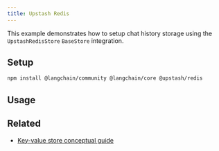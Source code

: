 ```yaml
---
title: Upstash Redis
---
```


This example demonstrates how to setup chat history storage using the `UpstashRedisStore` `BaseStore` integration.

## Setup

```bash npm
npm install @langchain/community @langchain/core @upstash/redis
```

## Usage


<UpstashRedisStorage />

## Related

- [Key-value store conceptual guide](/oss/javascript/concepts/key_value_stores)

